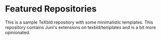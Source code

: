 
# Featured Repositories

<Repo owner="texbld" repository="templates">
This is a sample TeXbld repository with some minimalistic templates.
</Repo>

<Repo owner="junikimm717" repository="texbld-templates">
This repository contains Juni's extensions on texbld/templates and is a bit more opinionated.
</Repo>